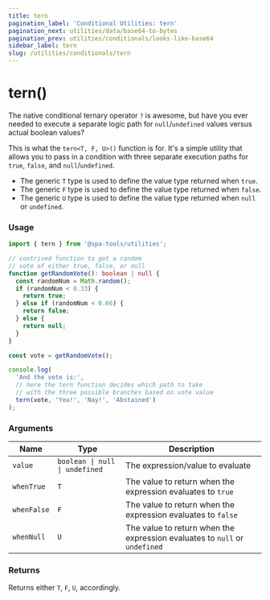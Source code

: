 ```yaml
---
title: tern
pagination_label: 'Conditional Utilities: tern'
pagination_next: utilities/data/base64-to-bytes
pagination_prev: utilities/conditionals/looks-like-base64
sidebar_label: tern
slug: /utilities/conditionals/tern
---
```



<PackageCaption packageName='@spa-tools/utilities' />

# tern()

The native conditional ternary operator `?` is awesome, but have you ever needed to
execute a separate logic path for `null`/`undefined` values versus actual boolean values?

This is what the `tern<T, F, U>()` function is for. It's a simple utility that allows you to pass
in a condition with three separate execution paths for `true`, `false`, and `null`/`undefined`.

- The generic `T` type is used to define the value type returned when `true`.
- The generic `F` type is used to define the value type returned when `false`.
- The generic `U` type is used to define the value type returned when `null` or `undefined`.

### Usage

```ts
import { tern } from '@spa-tools/utilities';

// contrived function to get a random
// vote of either true, false, or null
function getRandomVote(): boolean | null {
  const randomNum = Math.random();
  if (randomNum < 0.33) {
    return true;
  } else if (randomNum < 0.66) {
    return false;
  } else {
    return null;
  }
}

const vote = getRandomVote();

console.log(
  'And the vote is:',
  // here the tern function decides which path to take
  // with the three possible branches based on vote value
  tern(vote, 'Yea!', 'Nay!', 'Abstained')
);
```

### Arguments

| Name        | Type                           | Description                                                                |
| ----------- | ------------------------------ | -------------------------------------------------------------------------- |
| `value`     | `boolean \| null \| undefined` | The expression/value to evaluate                                           |
| `whenTrue`  | `T`                            | The value to return when the expression evaluates to `true`                |
| `whenFalse` | `F`                            | The value to return when the expression evaluates to `false`               |
| `whenNull`  | `U`                            | The value to return when the expression evaluates to `null` or `undefined` |

### Returns

Returns either `T`, `F`, `U`, accordingly.
